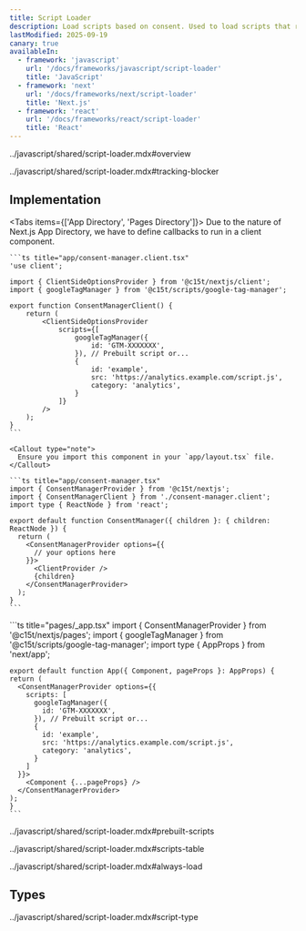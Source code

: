 ```yaml
---
title: Script Loader
description: Load scripts based on consent. Used to load scripts that require the user's consent, such as analytics scripts.
lastModified: 2025-09-19
canary: true
availableIn:
  - framework: 'javascript'
    url: '/docs/frameworks/javascript/script-loader'
    title: 'JavaScript'
  - framework: 'next'
    url: '/docs/frameworks/next/script-loader'
    title: 'Next.js'
  - framework: 'react'
    url: '/docs/frameworks/react/script-loader'
    title: 'React'
---
```


<import>../javascript/shared/script-loader.mdx#overview</import>

<import>../javascript/shared/script-loader.mdx#tracking-blocker</import>

## Implementation

<Tabs items={['App Directory', 'Pages Directory']}>
  <Tab value="App Directory">
    Due to the nature of Next.js App Directory, we have to define callbacks to run in a client component.

    ```ts title="app/consent-manager.client.tsx"
    'use client';

    import { ClientSideOptionsProvider } from '@c15t/nextjs/client';
    import { googleTagManager } from '@c15t/scripts/google-tag-manager';

    export function ConsentManagerClient() {
    	return (
    		<ClientSideOptionsProvider
    			scripts={[
    				googleTagManager({
    					id: 'GTM-XXXXXXX',
    				}), // Prebuilt script or...
    				{
    					id: 'example',
    					src: 'https://analytics.example.com/script.js',
    					category: 'analytics',
    				}
    			]}
    		/>
    	);
    }
    ```

    <Callout type="note">
      Ensure you import this component in your `app/layout.tsx` file.
    </Callout>

    ```ts title="app/consent-manager.tsx"
    import { ConsentManagerProvider } from '@c15t/nextjs';
    import { ConsentManagerClient } from './consent-manager.client';
    import type { ReactNode } from 'react';

    export default function ConsentManager({ children }: { children: ReactNode }) {
      return (
        <ConsentManagerProvider options={{
          // your options here
        }}>
          <ClientProvider />
          {children}
        </ConsentManagerProvider>
      );
    }
    ```
  </Tab>

  <Tab value="Pages Directory">
    ```ts title="pages/_app.tsx"
    import { ConsentManagerProvider } from '@c15t/nextjs/pages';
    import { googleTagManager } from '@c15t/scripts/google-tag-manager';
    import type { AppProps } from 'next/app';

    export default function App({ Component, pageProps }: AppProps) {
    return (
      <ConsentManagerProvider options={{
        scripts: [
          googleTagManager({
            id: 'GTM-XXXXXXX',
          }), // Prebuilt script or...
          {
            id: 'example',
            src: 'https://analytics.example.com/script.js',
            category: 'analytics',
          }
        ]
      }}>
        <Component {...pageProps} />
      </ConsentManagerProvider>
    );
    }
    ```
  </Tab>
</Tabs>

<import>../javascript/shared/script-loader.mdx#prebuilt-scripts</import>

<import>../javascript/shared/script-loader.mdx#scripts-table</import>

<import>../javascript/shared/script-loader.mdx#always-load</import>

## Types

<import>../javascript/shared/script-loader.mdx#script-type</import>
